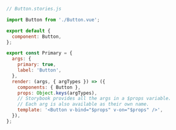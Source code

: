 ```js
// Button.stories.js

import Button from './Button.vue';

export default {
  component: Button,
};

export const Primary = {
  args: {
    primary: true,
    label: 'Button',
  },
  render: (args, { argTypes }) => ({
    components: { Button },
    props: Object.keys(argTypes),
    // Storybook provides all the args in a $props variable.
    // Each arg is also available as their own name.
    template: '<Button v-bind="$props" v-on="$props" />',
  }),
};
```
